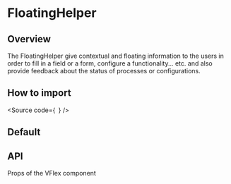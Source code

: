 

<Meta of={Stories} />

# FloatingHelper

## Overview

The FloatingHelper give contextual and floating information to the
users in order to fill in a field or a form, configure a functionality... etc.
and also provide feedback about the status of processes or configurations.

## How to import

<Source
  code={`
`}
/>

## Default

<Canvas of={Stories.Base} />

## API

Props of the VFlex component

<ArgTypes of={Stories} />
